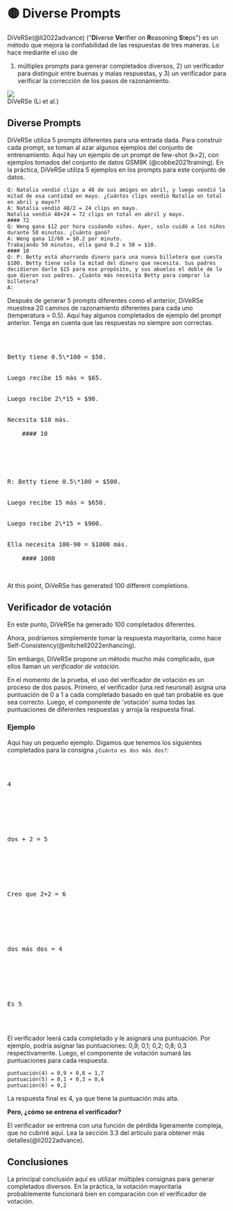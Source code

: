 
# 🟡 Diverse Prompts

DiVeRSe(@li2022advance) ("**Di**verse **Ve**rifier on **R**easoning **S**t**e**ps") es un método que mejora la confiabilidad de las respuestas de tres maneras. Lo hace mediante el uso de

1. múltiples prompts para generar completados diversos, 2) un verificador para distinguir entre buenas y malas respuestas, y 3) un verificador para verificar la corrección de los pasos de razonamiento.

<div style={{ textAlign: "center" }}>
  <Image
    src="/docs/assets/reliability/diverse.webp"
    width={824}
    height={300}
    style={{ width: "750px", margin: "auto" }}
  />
</div>

<div style={{ textAlign: "center" }}>DiVeRSe (Li et al.)</div>

## Diverse Prompts

DiVeRSe utiliza 5 prompts diferentes para una entrada dada. Para construir cada prompt, se toman al azar algunos ejemplos del conjunto de entrenamiento. Aquí hay un ejemplo de un prompt de few-shot (k=2), con ejemplos tomados del conjunto de datos GSM8K (@cobbe2021training). En la práctica, DiVeRSe utiliza 5 ejemplos en los prompts para este conjunto de datos.

```
Q: Natalia vendió clips a 48 de sus amigos en abril, y luego vendió la mitad de esa cantidad en mayo. ¿Cuántos clips vendió Natalia en total en abril y mayo??
A: Natalia vendió 48/2 = 24 clips en mayo.
Natalia vendió 48+24 = 72 clips en total en abril y mayo.
#### 72
Q: Weng gana $12 por hora cuidando niños. Ayer, solo cuidó a los niños durante 50 minutos. ¿Cuánto ganó?
A: Weng gana 12/60 = $0.2 por minuto.
Trabajando 50 minutos, ella ganó 0.2 x 50 = $10.
#### 10
Q: P: Betty está ahorrando dinero para una nueva billetera que cuesta $100. Betty tiene solo la mitad del dinero que necesita. Sus padres decidieron darle $15 para ese propósito, y sus abuelos el doble de lo que dieron sus padres. ¿Cuánto más necesita Betty para comprar la billetera?
A:
```

Después de generar 5 prompts diferentes como el anterior, DiVeRSe muestrea 20 caminos de razonamiento diferentes para cada uno (temperatura = 0.5). Aquí hay algunos completados de ejemplo del prompt anterior. Tenga en cuenta que las respuestas no siempre son correctas.

<pre>
  <div style={{ backgroundColor: "#d2f4d3" }}>
    <div>Betty tiene 0.5\*100 = $50.</div>
    <div>Luego recibe 15 más = $65.</div>
    <div>Luego recibe 2\*15 = $90.</div>
    <div>Necesita $10 más.</div>
    #### 10
  </div>
</pre>

<pre>
  <div style={{ backgroundColor: "#d2f4d3" }}>
    <div>R: Betty tiene 0.5\*100 = $500.</div>
    <div>Luego recibe 15 más = $650.</div>
    <div>Luego recibe 2\*15 = $900.</div>
    <div>Ella necesita 100-90 = $1000 más.</div>
    #### 1000
  </div>
</pre>

At this point, DiVeRSe has generated 100 different completions.

## Verificador de votación

En este punto, DiVeRSe ha generado 100 completados diferentes.

Ahora, podríamos simplemente tomar la respuesta mayoritaria, como hace Self-Consistency(@mitchell2022enhancing).

Sin embargo, DiVeRSe propone un método mucho más complicado, que ellos llaman un _verificador de votación_.

En el momento de la prueba, el uso del verificador de votación es un proceso de dos pasos. Primero, el verificador (una red neuronal) asigna una puntuación de 0 a 1 a cada completado basado en qué tan probable es que sea correcto. Luego, el componente de 'votación' suma todas las puntuaciones de diferentes respuestas y arroja la respuesta final.

### Ejemplo

Aquí hay un pequeño ejemplo. Digamos que tenemos los siguientes completados para la consigna `¿Cuánto es dos más dos?`:

<pre>
  <div style={{ backgroundColor: "#d2f4d3" }}>
    <div>4</div>
  </div>
</pre>

<pre>
  <div style={{ backgroundColor: "#d2f4d3" }}>
    <div>dos + 2 = 5</div>
  </div>
</pre>

<pre>
  <div style={{ backgroundColor: "#d2f4d3" }}>
    <div>Creo que 2+2 = 6</div>
  </div>
</pre>

<pre>
  <div style={{ backgroundColor: "#d2f4d3" }}>
    <div>dos más dos = 4</div>
  </div>
</pre>

<pre>
  <div style={{ backgroundColor: "#d2f4d3" }}>
    <div>Es 5</div>
  </div>
</pre>

El verificador leerá cada completado y le asignará una puntuación. Por ejemplo, podría asignar las puntuaciones: 0,9; 0,1; 0,2; 0,8; 0,3 respectivamente. Luego, el componente de votación sumará las puntuaciones para cada respuesta.

```
puntuación(4) = 0,9 + 0,8 = 1,7
puntuación(5) = 0,1 + 0,3 = 0,4
puntuación(6) = 0,2
```

La respuesta final es 4, ya que tiene la puntuación más alta.

**Pero, ¿cómo se entrena el verificador?**

El verificador se entrena con una función de pérdida ligeramente compleja, que no cubriré aquí. Lea la sección 3.3 del artículo para obtener más detalles(@li2022advance).

## Conclusiones

La principal conclusión aquí es utilizar múltiples consignas para generar completados diversos. En la práctica, la votación mayoritaria probablemente funcionará bien en comparación con el verificador de votación.
